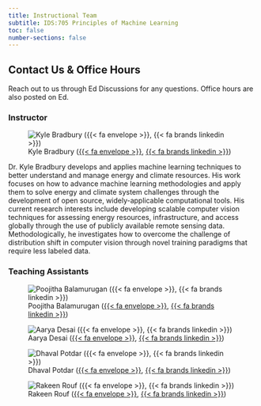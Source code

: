 ```yaml
---
title: Instructional Team
subtitle: IDS:705 Principles of Machine Learning
toc: false
number-sections: false
---
```


::: {.callout-tip}
## Contact Us & Office Hours

Reach out to us through Ed Discussions for any questions. Office hours are also posted on Ed.
:::

### Instructor

![Kyle Bradbury ([{{< fa envelope >}}](mailto: kyle.bradbury@duke.edu), [{{< fa brands linkedin >}}](https://www.linkedin.com/in/bradburykyle/))](img/kylebradbury.jpeg){fig-align="left"}

Dr. Kyle Bradbury develops and applies machine learning techniques to better understand and manage energy and climate resources. His work focuses on how to advance machine learning methodologies and apply them to solve energy and climate system challenges through the development of open source, widely-applicable computational tools. His current research interests include developing scalable computer vision techniques for assessing energy resources, infrastructure, and access globally through the use of publicly available remote sensing data. Methodologically, he investigates how to overcome the challenge of distribution shift in computer vision through novel training paradigms that require less labeled data. 


### Teaching Assistants

::: {layout-nrow=1}
![Poojitha Balamurugan ([{{< fa envelope >}}](mailto: poojitha.balamurugan@duke.edu), [{{< fa brands linkedin >}}](https://www.linkedin.com/in/poojithabalamurugan/))](img/balamurugan_poojitha.jpg){fig-align="left"}

![Aarya Desai ([{{< fa envelope >}}](mailto: aarya.desai@duke.edu), [{{< fa brands linkedin >}}](https://www.linkedin.com/in/aarya-desai-716615169/))](img/aarya_desai.jpg){fig-align="left"}

![Dhaval Potdar ([{{< fa envelope >}}](mailto: dhaval.potdar@duke.edu), [{{< fa brands linkedin >}}](https://www.linkedin.com/in/dhavalpotdar/))](img/potdar_dhaval.jpg){fig-align="left"}

![Rakeen Rouf ([{{< fa envelope >}}](mailto: rakeen.rouf@duke.edu), [{{< fa brands linkedin >}}](https://www.linkedin.com/in/rakeen-rouf/))](img/rakeen_rouf.jpg){fig-align="left"}
:::
